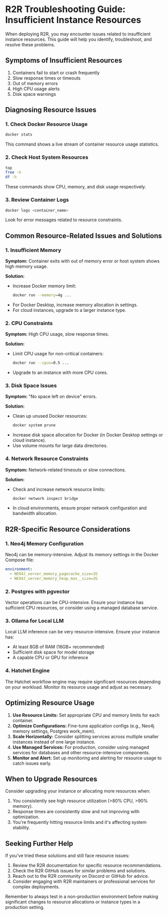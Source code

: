 # R2R Troubleshooting Guide: Insufficient Instance Resources

When deploying R2R, you may encounter issues related to insufficient instance resources. This guide will help you identify, troubleshoot, and resolve these problems.

## Symptoms of Insufficient Resources

1. Containers fail to start or crash frequently
2. Slow response times or timeouts
3. Out of memory errors
4. High CPU usage alerts
5. Disk space warnings

## Diagnosing Resource Issues

### 1. Check Docker Resource Usage

```bash
docker stats
```

This command shows a live stream of container resource usage statistics.

### 2. Check Host System Resources

```bash
top
free -h
df -h
```

These commands show CPU, memory, and disk usage respectively.

### 3. Review Container Logs

```bash
docker logs <container_name>
```

Look for error messages related to resource constraints.

## Common Resource-Related Issues and Solutions

### 1. Insufficient Memory

**Symptom:** Container exits with out of memory error or host system shows high memory usage.

**Solution:**
- Increase Docker memory limit:
  ```bash
  docker run --memory=4g ...
  ```
- For Docker Desktop, increase memory allocation in settings.
- For cloud instances, upgrade to a larger instance type.

### 2. CPU Constraints

**Symptom:** High CPU usage, slow response times.

**Solution:**
- Limit CPU usage for non-critical containers:
  ```bash
  docker run --cpus=0.5 ...
  ```
- Upgrade to an instance with more CPU cores.

### 3. Disk Space Issues

**Symptom:** "No space left on device" errors.

**Solution:**
- Clean up unused Docker resources:
  ```bash
  docker system prune
  ```
- Increase disk space allocation for Docker (in Docker Desktop settings or cloud instance).
- Use volume mounts for large data directories.

### 4. Network Resource Constraints

**Symptom:** Network-related timeouts or slow connections.

**Solution:**
- Check and increase network resource limits:
  ```bash
  docker network inspect bridge
  ```
- In cloud environments, ensure proper network configuration and bandwidth allocation.

## R2R-Specific Resource Considerations

### 1. Neo4j Memory Configuration

Neo4j can be memory-intensive. Adjust its memory settings in the Docker Compose file:

```yaml
environment:
  - NEO4J_server_memory_pagecache_size=2G
  - NEO4J_server_memory_heap_max__size=2G
```

### 2. Postgres with pgvector

Vector operations can be CPU-intensive. Ensure your instance has sufficient CPU resources, or consider using a managed database service.

### 3. Ollama for Local LLM

Local LLM inference can be very resource-intensive. Ensure your instance has:
- At least 8GB of RAM (16GB+ recommended)
- Sufficient disk space for model storage
- A capable CPU or GPU for inference

### 4. Hatchet Engine

The Hatchet workflow engine may require significant resources depending on your workload. Monitor its resource usage and adjust as necessary.

## Optimizing Resource Usage

1. **Use Resource Limits:** Set appropriate CPU and memory limits for each container.
2. **Optimize Configurations:** Fine-tune application configs (e.g., Neo4j memory settings, Postgres work_mem).
3. **Scale Horizontally:** Consider splitting services across multiple smaller instances instead of one large instance.
4. **Use Managed Services:** For production, consider using managed services for databases and other resource-intensive components.
5. **Monitor and Alert:** Set up monitoring and alerting for resource usage to catch issues early.

## When to Upgrade Resources

Consider upgrading your instance or allocating more resources when:
1. You consistently see high resource utilization (>80% CPU, >90% memory).
2. Response times are consistently slow and not improving with optimization.
3. You're frequently hitting resource limits and it's affecting system stability.

## Seeking Further Help

If you've tried these solutions and still face resource issues:
1. Review the R2R documentation for specific resource recommendations.
2. Check the R2R GitHub issues for similar problems and solutions.
3. Reach out to the R2R community on Discord or GitHub for advice.
4. Consider engaging with R2R maintainers or professional services for complex deployments.

Remember to always test in a non-production environment before making significant changes to resource allocations or instance types in a production setting.

